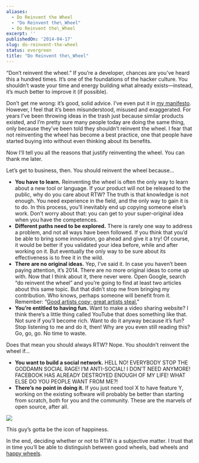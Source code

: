 ```yaml
---
aliases:
  - Do Reinvent the Wheel
  - "Do Reinvent the\_Wheel"
  - Do Reinvent the\_Wheel
excerpt: ''
publishedOn: '2014-04-17'
slug: do-reinvent-the-wheel
status: evergreen
title: "Do Reinvent the\_Wheel"
---
```

“Don’t reinvent the wheel.” If you’re a developer, chances are you’ve heard this a hundred times. It’s one of the foundations of the hacker culture. You shouldn’t waste your time and energy building what already exists—instead, it’s much better to improve it (if possible).

Don’t get me wrong: it’s good, solid advice. I’ve even put it in [my manifesto](https://medium.com/life-tips/c0403b559b24). However, I feel that it’s been misunderstood, misused and exaggerated. For years I’ve been throwing ideas in the trash just because similar products existed, and I’m pretty sure many people today are doing the same thing, only because they’ve been told they shouldn’t reinvent the wheel. I fear that not reinventing the wheel has become a best practice, one that people have started buying into without even thinking about its benefits.

Now I’ll tell you all the reasons that justify reinventing the wheel. You can thank me later.

Let’s get to business, then. You should reinvent the wheel because…

- **You have to learn.** Reinventing the wheel is often the only way to learn about a new tool or language. If your product will not be released to the public, why do you care about RTW? The truth is that knowledge is not enough. You need experience in the field, and the only way to gain it is to do. In this process, you’ll inevitably end up copying someone else’s work. Don’t worry about that: you can get to your super-original idea when you have the competences.
- **Different paths need to be explored.** There is rarely one way to address a problem, and not all ways have been followed. If you think that you’d be able to bring some innovation, go ahead and give it a try! Of course, it would be better if you validated your idea before, while and after working on it. But eventually the only way to be sure about its effectiveness is to free it in the wild.
- **There are no original ideas.** Yep, I’ve said it. In case you haven’t been paying attention, it’s 2014. There are no more original ideas to come up with. Now that I think about it, there never were. Open Google, search “do reinvent the wheel” and you’re going to find at least two articles about this same topic. But that didn’t stop me from bringing my contribution. Who knows, perhaps someone will benefit from it. Remember: “[Good artists copy; great artists steal.](http://quoteinvestigator.com/2013/03/06/artists-steal/)”
- **You’re entitled to having fun.** Want to make a video sharing website? I think there’s a little thing called YouTube that does something like that. Not sure if you’ll become rich. Want to do it anyway because it’s fun? Stop listening to me and do it, then! Why are you even still reading this? Go, go, go. No time to waste.

Does that mean you should always RTW? Nope. You shouldn’t reinvent the wheel if…

- **You want to build a social network.** HELL NO! EVERYBODY STOP THE GODDAMN SOCIAL RAGE! I’M ANTI-SOCIAL! I DON’T NEED ANYMORE! FACEBOOK HAS ALREADY DESTROYED ENOUGH OF MY LIFE! WHAT ELSE DO YOU PEOPLE WANT FROM ME?!
- **There’s no point in doing it.** If you just need tool X to have feature Y, working on the existing software will probably be better than starting from scratch, both for you and the community. These are the marvels of open source, after all.

![](https://cdn-images-1.medium.com/max/800/1*HxZnZ4XBhQCkdjjkeOASHQ.png)

This guy’s gotta be the icon of happiness.

In the end, deciding whether or not to RTW is a subjective matter. I trust that in time you’ll be able to distinguish between good wheels, bad wheels and [happy wheels](http://www.silvergames.com/happy-wheels).
